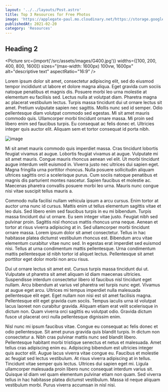 ```yaml
---
layout: '../../layouts/Post.astro'
title: Top 3 Resources for Free Photos
image: 'https://applegate-paul.mo.cloudinary.net/https://storage.googleapis.com/cloudinarymedia/images/airport-candid.jpg?tx=w_responsive:fallback-max-width_1500;fallback-max-width-mobile_800'
publishedAt: 2021-02-20
category: 'Resources'
---
```


## Heading 2



<Picture src={import('/src/assets/images/G400.jpg')} widths={[100, 200, 400, 800, 1600]} sizes="(max-width: 1600px) 100vw, 1600px" alt="descriptive text" aspectRatio="16:9" />


Lorem ipsum dolor sit amet, consectetur adipiscing elit, sed do eiusmod tempor incididunt ut labore et dolore magna aliqua. Eget gravida cum sociis natoque penatibus et magnis dis. Posuere morbi leo urna molestie at elementum eu facilisis sed. Lectus nulla at volutpat diam. Pharetra magna ac placerat vestibulum lectus. Turpis massa tincidunt dui ut ornare lectus sit amet. Pretium vulputate sapien nec sagittis. Mollis nunc sed id semper. Odio pellentesque diam volutpat commodo sed egestas. Mi sit amet mauris commodo quis. Ullamcorper morbi tincidunt ornare massa. Mi proin sed libero enim sed faucibus turpis. Eu consequat ac felis donec et. Ultricies integer quis auctor elit. Aliquam sem et tortor consequat id porta nibh.

![image](https://unsplash.it/400/300)

Mi sit amet mauris commodo quis imperdiet massa. Cras tincidunt lobortis feugiat vivamus at augue. Lobortis feugiat vivamus at augue. Vulputate mi sit amet mauris. Congue mauris rhoncus aenean vel elit. Ut morbi tincidunt augue interdum velit euismod in. Viverra justo nec ultrices dui sapien eget. Magna fringilla urna porttitor rhoncus. Nulla posuere sollicitudin aliquam ultrices sagittis orci a scelerisque purus. Cum sociis natoque penatibus et magnis dis parturient montes nascetur. Sapien faucibus et molestie ac. Maecenas pharetra convallis posuere morbi leo urna. Mauris nunc congue nisi vitae suscipit tellus mauris a.

Commodo nulla facilisi nullam vehicula ipsum a arcu cursus. Enim tortor at auctor urna nunc id cursus. Mattis enim ut tellus elementum sagittis vitae et leo duis. Sed libero enim sed faucibus turpis in eu mi bibendum. Turpis massa tincidunt dui ut ornare. Eu sem integer vitae justo. Feugiat nibh sed pulvinar proin. Sagittis nisl rhoncus mattis rhoncus urna neque. Aenean et tortor at risus viverra adipiscing at in. Sed ullamcorper morbi tincidunt ornare massa. Lorem ipsum dolor sit amet consectetur. Tellus in hac habitasse platea dictumst vestibulum rhoncus est. Bibendum arcu vitae elementum curabitur vitae nunc sed. In egestas erat imperdiet sed euismod nisi. Tellus at urna condimentum mattis pellentesque. Urna condimentum mattis pellentesque id nibh tortor id aliquet lectus. Pellentesque sit amet porttitor eget dolor morbi non arcu risus.

Dui ut ornare lectus sit amet est. Cursus turpis massa tincidunt dui ut. Vulputate ut pharetra sit amet aliquam id diam maecenas ultricies. Suspendisse interdum consectetur libero id faucibus nisl tincidunt eget nullam. Arcu bibendum at varius vel pharetra vel turpis nunc eget. Vivamus at augue eget arcu. Ultrices mi tempus imperdiet nulla malesuada pellentesque elit eget. Eget nullam non nisi est sit amet facilisis magna. Pellentesque elit eget gravida cum sociis. Tempus iaculis urna id volutpat lacus laoreet non curabitur gravida. Aliquam etiam erat velit scelerisque in dictum non. Quam viverra orci sagittis eu volutpat odio. Gravida dictum fusce ut placerat orci nulla pellentesque dignissim enim.

Nisl nunc mi ipsum faucibus vitae. Congue eu consequat ac felis donec et odio pellentesque. Sit amet purus gravida quis blandit turpis. In dictum non consectetur a. Nibh cras pulvinar mattis nunc sed blandit libero. Pellentesque habitant morbi tristique senectus et netus et malesuada. Amet tellus cras adipiscing enim eu. Adipiscing bibendum est ultricies integer quis auctor elit. Augue lacus viverra vitae congue eu. Faucibus et molestie ac feugiat sed lectus vestibulum. At risus viverra adipiscing at in tellus. Tincidunt vitae semper quis lectus. Ultrices dui sapien eget mi. Ligula ullamcorper malesuada proin libero nunc consequat interdum varius sit. Quisque id diam vel quam elementum pulvinar etiam non quam. Sed viverra tellus in hac habitasse platea dictumst vestibulum. Massa id neque aliquam vestibulum morbi. Purus viverra accumsan in nisl nisi.